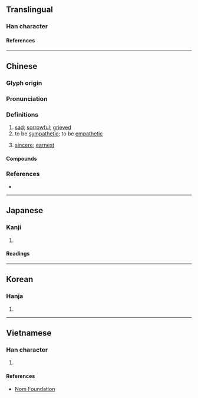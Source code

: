 {{also|恻}}
{{character info}}
==Translingual==

===Han character===
{{Han char|rn=61|rad=心|as=09|sn=12|four=92000|canj=PBCN|ids=⿰忄則}}

====References====
{{Han ref|kx=0393.050|dkj=10869|dj=0729.030|hdz=42327.120|uh=60FB}}

----

==Chinese==
{{zh-forms|s=恻}}

===Glyph origin===
{{Han etym}}

===Pronunciation===
{{zh-pron
|m=cè
|c=cak1,caak1
|mn=qz:chhiak/tw,xm,zz:chhek
|mc=y
|oc=y
|cat=v,a
}}

===Definitions===
{{zh-hanzi}}

# [[sad]]; [[sorrowful]]; [[grieved]]
# to be [[sympathetic]]; to be [[empathetic]]
# {{lb|zh|literary}} [[sincere]]; [[earnest]]

====Compounds====
{{zh-der|愴惻|惻怛之心|惻然|惻怛|惻隱之心|惻隱|惻愴|惻惻|淒惻|悱惻|慘惻|憯惻|憫惻|隱惻|纏綿悱惻}}

===References===
* {{R:yue:mfccd}}

----

==Japanese==

===Kanji===
{{ja-kanji|grade=|rs=心09}}

# {{rfdef|ja|sort=心09}}

====Readings====
{{ja-readings
|on=そく, しょく
|kun=いたむ
}}

----

==Korean==

===Hanja===
{{ko-hanja|측}}

# {{rfdef|ko|sort=心09}}

----

==Vietnamese==

===Han character===
{{vi-readings|rs=心09|reading=trắc}}

# {{rfdef|vi|sort=心09}}

====References====
* [http://nomfoundation.org/common/nom_details.php?codepoint=60fb Nom Foundation]